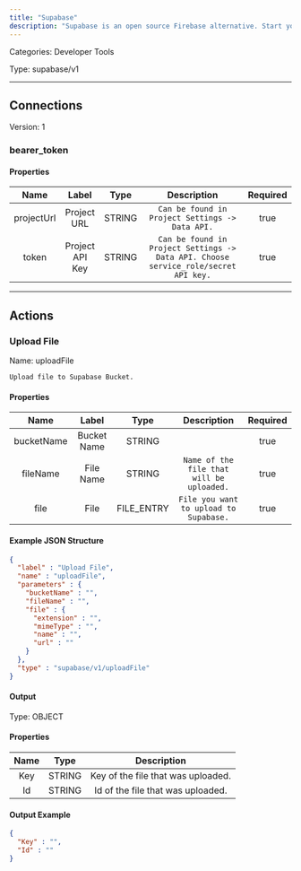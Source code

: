 ```yaml
---
title: "Supabase"
description: "Supabase is an open source Firebase alternative. Start your project with a Postgres database, Authentication, instant APIs, Edge Functions, Realtime subscriptions, Storage, and Vector embeddings."
---
```



Categories: Developer Tools


Type: supabase/v1

<hr />



## Connections

Version: 1


### bearer_token

#### Properties

|      Name       |      Label     |     Type     |     Description     | Required |
|:---------------:|:--------------:|:------------:|:-------------------:|:--------:|
| projectUrl | Project URL | STRING | `Can be found in Project Settings -> Data API.` | true |
| token | Project API Key | STRING | `Can be found in Project Settings -> Data API. Choose service_role/secret API key.` | true |





<hr />



## Actions


### Upload File
Name: uploadFile

`Upload file to Supabase Bucket.`

#### Properties

|      Name       |      Label     |     Type     |     Description     | Required |
|:---------------:|:--------------:|:------------:|:-------------------:|:--------:|
| bucketName | Bucket Name | STRING |  | true |
| fileName | File Name | STRING | `Name of the file that will be uploaded.` | true |
| file | File | FILE_ENTRY | `File you want to upload to Supabase.` | true |

#### Example JSON Structure
```json
{
  "label" : "Upload File",
  "name" : "uploadFile",
  "parameters" : {
    "bucketName" : "",
    "fileName" : "",
    "file" : {
      "extension" : "",
      "mimeType" : "",
      "name" : "",
      "url" : ""
    }
  },
  "type" : "supabase/v1/uploadFile"
}
```

#### Output



Type: OBJECT


#### Properties

|     Name     |     Type     |     Description     |
|:------------:|:------------:|:-------------------:|
| Key | STRING | Key of the file that was uploaded. |
| Id | STRING | Id of the file that was uploaded. |




#### Output Example
```json
{
  "Key" : "",
  "Id" : ""
}
```




